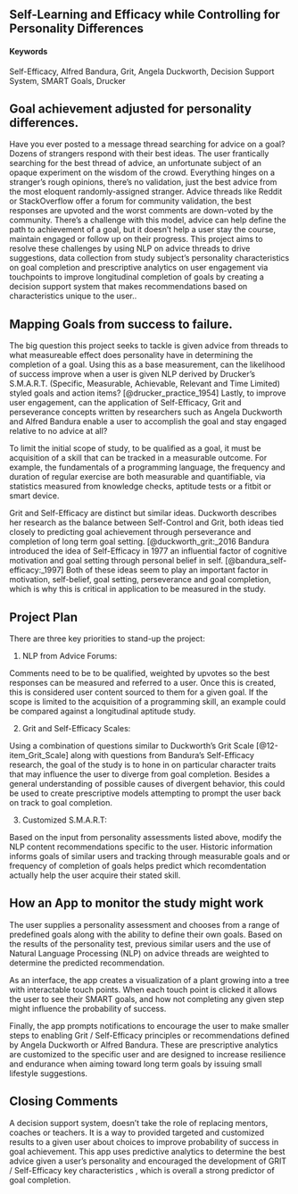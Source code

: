 ## Self-Learning and Efficacy while Controlling for Personality Differences {#GritDistribution}

#### Keywords {-}

Self-Efficacy, Alfred Bandura, Grit, Angela Duckworth, Decision Support System, SMART Goals, Drucker

## Goal achievement adjusted for personality differences.  

Have you ever posted to a message thread searching for advice on a goal? Dozens of strangers respond with their best ideas. The user frantically searching for the best thread of advice, an unfortunate subject of an opaque experiment on the wisdom of the crowd. Everything hinges on a stranger's rough opinions, there's no validation, just the best advice from the most eloquent randomly-assigned stranger. Advice threads like Reddit or StackOverflow offer a forum for community validation, the best responses are upvoted and the worst comments are down-voted by the community. There's a challenge with this model, advice can help define the path to achievement of a goal, but it doesn't help a user stay the course, maintain engaged or follow up on their progress. This project aims to resolve these challenges by using NLP on advice threads to drive suggestions, data collection from study subject’s personality characteristics on goal completion and prescriptive analytics on user engagement via touchpoints to improve longitudinal completion of goals by creating a decision support system that makes recommendations based on characteristics unique to the user.. 

## Mapping Goals from success to failure.

The big question this project seeks to tackle is given advice from threads to what measureable effect does personality have in determining the completion of a goal. Using this as a base measurement, can the likelihood of success improve when a user is given NLP derived by Drucker’s S.M.A.R.T. (Specific, Measurable, Achievable, Relevant and Time Limited) styled goals and action items? [@drucker_practice_1954] Lastly, to improve user engagement, can the application of Self-Efficacy, Grit and perseverance concepts written by researchers such as Angela Duckworth and Alfred Bandura enable a user to accomplish the goal and stay engaged relative to no advice at all?

To limit the initial scope of study, to be qualified as a goal, it must be acquisition of a skill that can be tracked in a measurable outcome. For example, the fundamentals of a programming language, the frequency and duration of regular exercise are both measurable and quantifiable, via statistics measured from  knowledge checks, aptitude tests or a fitbit or smart device. 

Grit and Self-Efficacy are distinct but similar ideas. Duckworth describes her research as the balance between Self-Control and Grit, both ideas tied closely to predicting goal achievement through perseverance and completion of long term goal setting. [@duckworth_grit:_2016 Bandura introduced the idea of Self-Efficacy in 1977 an influential factor of cognitive motivation and goal setting through personal belief in self. [@bandura_self-efficacy:_1997]  Both of these ideas seem to play an important factor in motivation, self-belief, goal setting, perseverance and goal completion, which is why this is critical in application to be measured in the study. 

## Project Plan

There are three key priorities to stand-up the project:

1) NLP from Advice Forums: 

Comments need to be to be qualified, weighted by upvotes so the best responses can be measured and referred to a user. Once this is created, this is considered user content sourced to them for a given goal. If the scope is limited to the acquisition of a programming skill, an example could be compared against a longitudinal aptitude study. 

2) Grit and Self-Efficacy Scales:

Using a combination of questions similar to Duckworth’s Grit Scale [@12-item_Grit_Scale] along with questions from Bandura’s Self-Efficacy research, the goal of the study is to hone in on particular character traits that may influence the user to diverge from goal completion. Besides a general understanding of possible causes of divergent behavior, this could be used to create prescriptive models attempting to prompt the user back on track to goal completion. 

3) Customized S.M.A.R.T:

Based on the input from personality assessments listed above, modify the NLP content recommendations specific to the user. Historic information informs goals of similar users and tracking through measurable goals and or frequency of completion of goals helps predict which recomdentation actually help the user acquire their stated skill. 

## How an App to monitor the study might work 

The user supplies a personality assessment and chooses from a range of predefined goals along with the ability to define their own goals. Based on the results of the personality test, previous similar users and the use of Natural Language Processing (NLP) on advice threads are weighted to determine the predicted recommendation. 

As an interface, the app creates a visualization of a plant growing into a tree with interactable touch points. When each touch point is clicked it allows the user to see their SMART goals, and how not completing any given step might influence the probability of success. 

Finally, the app prompts notifications to encourage the user to make smaller steps to enabling Grit / Self-Efficacy  principles or recommendations defined by Angela Duckworth or Alfred Bandura. These are prescriptive analytics are customized to the specific user and are designed to increase resilience and endurance when aiming toward long term goals by issuing small lifestyle suggestions. 

## Closing Comments

A decision support system, doesn’t take the role of replacing mentors, coaches or teachers. It is a way to provided targeted and customized results to a given user about choices to improve probability of success in goal achievement. This app uses predictive analytics to determine the best advice given a user’s personality and encouraged the development of  GRIT / Self-Efficacy key characteristics , which is overall a strong predictor of goal completion. 
